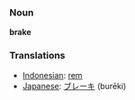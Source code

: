 === Noun ===

'''brake'''

=== Translations ===
*[[Indonesian]]: [[rem]]
*[[Japanese]]: [[ブレーキ]] (burēki)